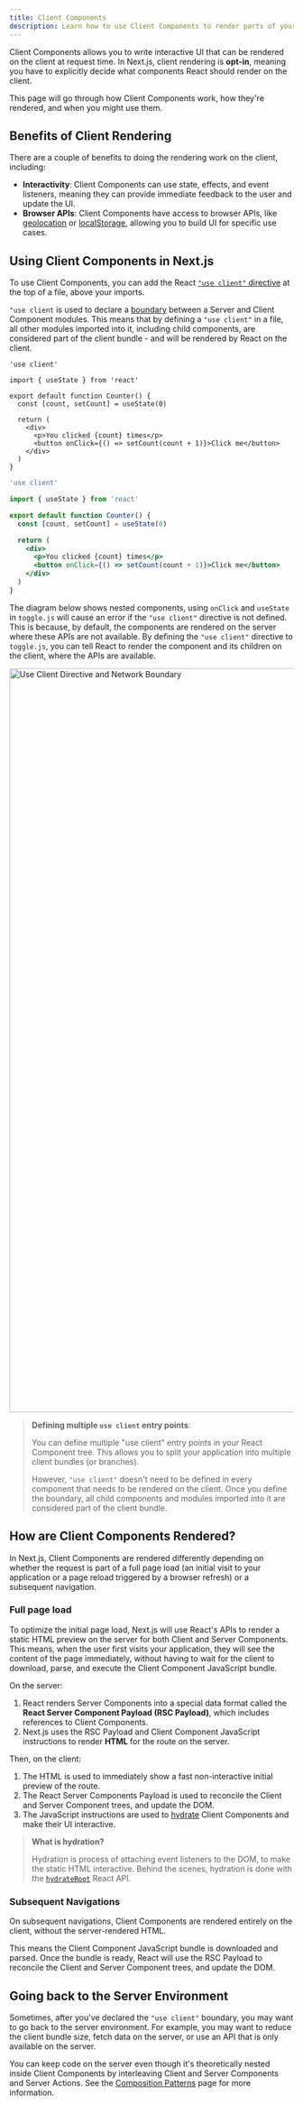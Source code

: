 ```yaml
---
title: Client Components
description: Learn how to use Client Components to render parts of your application on the client.
---
```


Client Components allows you to write interactive UI that can be rendered on the client at request time. In Next.js, client rendering is **opt-in**, meaning you have to explicitly decide what components React should render on the client.

This page will go through how Client Components work, how they're rendered, and when you might use them.

## Benefits of Client Rendering

There are a couple of benefits to doing the rendering work on the client, including:

- **Interactivity**: Client Components can use state, effects, and event listeners, meaning they can provide immediate feedback to the user and update the UI.
- **Browser APIs**: Client Components have access to browser APIs, like [geolocation](https://developer.mozilla.org/en-US/docs/Web/API/Geolocation_API) or [localStorage](https://developer.mozilla.org/en-US/docs/Web/API/Window/localStorage), allowing you to build UI for specific use cases.

## Using Client Components in Next.js

To use Client Components, you can add the React [`"use client"` directive](https://react.dev/reference/react/use-client) at the top of a file, above your imports.

`"use client` is used to declare a [boundary](/docs/app/building-your-application/rendering#network-boundary) between a Server and Client Component modules. This means that by defining a `"use client"` in a file, all other modules imported into it, including child components, are considered part of the client bundle - and will be rendered by React on the client.

```tsx filename="app/counter.tsx" highlight={1} switcher
'use client'

import { useState } from 'react'

export default function Counter() {
  const [count, setCount] = useState(0)

  return (
    <div>
      <p>You clicked {count} times</p>
      <button onClick={() => setCount(count + 1)}>Click me</button>
    </div>
  )
}
```

```jsx filename="app/counter.js" highlight={1} switcher
'use client'

import { useState } from 'react'

export default function Counter() {
  const [count, setCount] = useState(0)

  return (
    <div>
      <p>You clicked {count} times</p>
      <button onClick={() => setCount(count + 1)}>Click me</button>
    </div>
  )
}
```

The diagram below shows nested components, using `onClick` and `useState` in `toggle.js` will cause an error if the `"use client"` directive is not defined. This is because, by default, the components are rendered on the server where these APIs are not available. By defining the `"use client"` directive to `toggle.js`, you can tell React to render the component and its children on the client, where the APIs are available.

<Image
  alt="Use Client Directive and Network Boundary"
  srcLight="/docs/light/use-client-directive.png"
  srcDark="/docs/dark/use-client-directive.png"
  width="1600"
  height="1320"
/>

> **Defining multiple `use client` entry points**:
>
> You can define multiple "use client" entry points in your React Component tree. This allows you to split your application into multiple client bundles (or branches).
>
> However, `"use client"` doesn't need to be defined in every component that needs to be rendered on the client. Once you define the boundary, all child components and modules imported into it are considered part of the client bundle.

## How are Client Components Rendered?

In Next.js, Client Components are rendered differently depending on whether the request is part of a full page load (an initial visit to your application or a page reload triggered by a browser refresh) or a subsequent navigation.

### Full page load

To optimize the initial page load, Next.js will use React's APIs to render a static HTML preview on the server for both Client and Server Components. This means, when the user first visits your application, they will see the content of the page immediately, without having to wait for the client to download, parse, and execute the Client Component JavaScript bundle.

On the server:

1. React renders Server Components into a special data format called the **React Server Component Payload (RSC Payload)**, which includes references to Client Components.
2. Next.js uses the RSC Payload and Client Component JavaScript instructions to render **HTML** for the route on the server.

Then, on the client:

1. The HTML is used to immediately show a fast non-interactive initial preview of the route.
2. The React Server Components Payload is used to reconcile the Client and Server Component trees, and update the DOM.
3. The JavaScript instructions are used to [hydrate](https://react.dev/reference/react-dom/client/hydrateRoot) Client Components and make their UI interactive.

> **What is hydration?**
>
> Hydration is process of attaching event listeners to the DOM, to make the static HTML interactive. Behind the scenes, hydration is done with the [`hydrateRoot`](https://react.dev/reference/react-dom/client/hydrateRoot) React API.

### Subsequent Navigations

On subsequent navigations, Client Components are rendered entirely on the client, without the server-rendered HTML.

This means the Client Component JavaScript bundle is downloaded and parsed. Once the bundle is ready, React will use the RSC Payload to reconcile the Client and Server Component trees, and update the DOM.

## Going back to the Server Environment

Sometimes, after you've declared the `"use client"` boundary, you may want to go back to the server environment. For example, you may want to reduce the client bundle size, fetch data on the server, or use an API that is only available on the server.

You can keep code on the server even though it's theoretically nested inside Client Components by interleaving Client and Server Components and Server Actions. See the [Composition Patterns](/docs/app/building-your-application/rendering/composition-patterns) page for more information.
